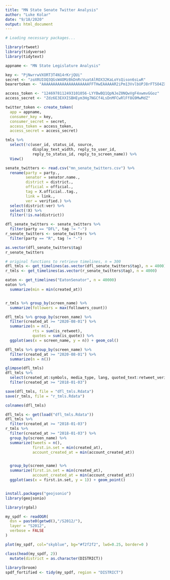 ```yaml
---
title: "MN State Senate Twitter Analysis"
author: "Luke Kolar"
date: "9/18/2020"
output: html_document
---
```


```r
# Loading necessary packages...

library(rtweet)
library(tidyverse)
library(tidytext)

```

```r

appname <- "MN State Legislature Analysis"

key <- "PjNwrrwVXORT3T4N14rKrjQUi"
secret <- "zoXRUIOQ3QGsW4OMzBkDnRcVuatAlROX32KaLoYsQison6sLwR"
bearertoken <- "AAAAAAAAAAAAAAAAAAAAAFFTHwEAAAAAR2iPm13VvlbUPJ8rFTSO4ZXPN8g%3Dw0GU1WOIaXrQrYYYmgdgKkIJygBfyegPPLMr14Hk2xSXsBzEod"

access_token <- "1246978112493101056-LYYBwBQ1QpNJeZ0NQwVgF4xwmvGGoz"
access_secret <- "Zdz6E3EXXISBHEym3Hg7NGCf4LsDnMFCwRlFf8G9MwMdZ"

twitter_token <- create_token(
  app = appname,
  consumer_key = key,
  consumer_secret = secret,
  access_token = access_token,
  access_secret = access_secret)

```

```r



tmls %>% 
  select(!c(user_id, status_id, source,
            display_text_width, reply_to_user_id,
            reply_to_status_id, reply_to_screen_name)) %>% 
  View()

senate_twitters <- read.csv("mn_senate_twitters.csv") %>% 
  rename(party = party.,
         senator = senator.name.,
         district = district.,
         official = official.,
         tag = X.official..tag.,
         link = link., 
         ver = verified.) %>% 
  select(district:ver) %>% 
  select(!X) %>% 
  filter(!is.na(district))

dfl_senate_twitters <- senate_twitters %>% 
  filter(party == "DFL", tag != "-")
r_senate_twitters <- senate_twitters %>% 
  filter(party == "R", tag != "-")

as.vector(dfl_senate_twitters$tag)
r_senate_twitters

# original functions to retrieve timelines, n = 300
dfl_tmls <- get_timelines(as.vector(dfl_senate_twitters$tag), n = 4000)
r_tmls <- get_timelines(as.vector(r_senate_twitters$tag), n = 4000)

eaton <- get_timelines("EatonSenator", n = 40000)
eaton %>% 
  summarize(min = min(created_at))


r_tmls %>% group_by(screen_name) %>% 
  summarize(followers = max(followers_count))

dfl_tmls %>% group_by(screen_name) %>% 
  filter(created_at >= "2020-08-01") %>% 
  summarize(n = n(),
            rts = sum(is_retweet),
            quotes = sum(is_quote)) %>% 
  ggplot(aes(x = screen_name, y = n)) + geom_col()

dfl_tmls %>% group_by(screen_name) %>% 
  filter(created_at >= "2020-08-01") %>% 
  summarize(n = n())

glimpse(dfl_tmls)
dfl_tmls %>% 
  select(created_at:symbols, media_type, lang, quoted_text:retweet_verified, )
  filter(created_at >= "2018-01-03")

save(dfl_tmls, file = "dfl_tmls.Rdata")
save(r_tmls, file = "r_tmls.Rdata")

colnames(dfl_tmls)

dfl_tmls <- get(load("dfl_tmls.Rdata"))
dfl_tmls %>% 
  filter(created_at >= "2018-01-03")
r_tmls %>% 
  filter(created_at >= "2018-01-03") %>% 
  group_by(screen_name) %>% 
  summarize(tweets = n(),
            first.in.set = min(created_at),
            account_created_at = min(account_created_at))


  group_by(screen_name) %>% 
  summarize(first.in.set = min(created_at),
            account_created_at = min(account_created_at))
  ggplot(aes(x = first.in.set, y = 1)) + geom_point()



```

```r
install.packages("geojsonio")
library(geojsonio)
```

```r

library(rgdal)

my_spdf <- readOGR( 
  dsn = paste0(getwd(),"/S2012/"), 
  layer = "S2012",
  verbose = FALSE
)

plot(my_spdf, col="skyblue", bg="#f2f2f2", lwd=0.25, border=0 )

class(head(my_spdf, 2))
  mutate(district = as.character(DISTRICT))
  
library(broom)
spdf_fortified <- tidy(my_spdf, region = "DISTRICT")


```





















